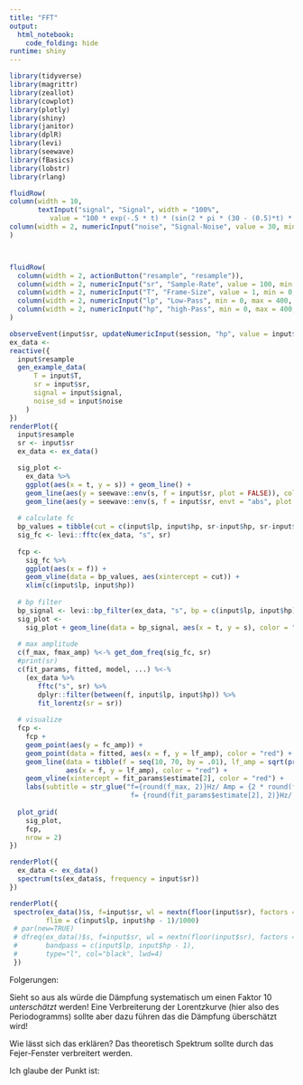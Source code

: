 ```yaml
---
title: "FFT"
output: 
  html_notebook:
    code_folding: hide
runtime: shiny
---
```


```r
library(tidyverse)
library(magrittr)
library(zeallot)
library(cowplot)
library(plotly)
library(shiny)
library(janitor)
library(dplR)
library(levi)
library(seewave)
library(fBasics)
library(lobstr)
library(rlang)
```

```r
fluidRow(
column(width = 10,
       textInput("signal", "Signal", width = "100%", 
          value = "100 * exp(-.5 * t) * (sin(2 * pi * (30 - (0.5)*t) * t))")),
column(width = 2, numericInput("noise", "Signal-Noise", value = 30, min = 0, max = 100, step = 1))
)



fluidRow(
  column(width = 2, actionButton("resample", "resample")), 
  column(width = 2, numericInput("sr", "Sample-Rate", value = 100, min = 0, max = 400)),
  column(width = 2, numericInput("T", "Frame-Size", value = 1, min = 0, max = 10)),
  column(width = 2, numericInput("lp", "Low-Pass", min = 0, max = 400, value = 0)),
  column(width = 2, numericInput("hp", "high-Pass", min = 0, max = 400, value = 400))
)

observeEvent(input$sr, updateNumericInput(session, "hp", value = input$sr/2, max = input$sr/2))
ex_data <- 
reactive({
  input$resample
  gen_example_data(
      T = input$T,
      sr = input$sr,
      signal = input$signal,
      noise_sd = input$noise
    )
})
renderPlot({
  input$resample
  sr <- input$sr
  ex_data <- ex_data()

  sig_plot <- 
    ex_data %>% 
    ggplot(aes(x = t, y = s)) + geom_line() +
    geom_line(aes(y = seewave::env(s, f = input$sr, plot = FALSE)), color = "blue") +
    geom_line(aes(y = seewave::env(s, f = input$sr, envt = "abs", plot = FALSE)), color = "green")
  
  # calculate fc
  bp_values = tibble(cut = c(input$lp, input$hp, sr-input$hp, sr-input$lp))
  sig_fc <- levi::fftc(ex_data, "s", sr)
  
  fcp <- 
    sig_fc %>% 
    ggplot(aes(x = f)) +
    geom_vline(data = bp_values, aes(xintercept = cut)) + 
    xlim(c(input$lp, input$hp))
  
  # bp filter
  bp_signal <- levi::bp_filter(ex_data, "s", bp = c(input$lp, input$hp), sr)
  sig_plot <-
    sig_plot + geom_line(data = bp_signal, aes(x = t, y = s), color = "red")
  
  # max amplitude
  c(f_max, fmax_amp) %<-% get_dom_freq(sig_fc, sr)
  #print(sr)
  c(fit_params, fitted, model, ...) %<-%
    (ex_data %>%
       fftc("s", sr) %>%
       dplyr::filter(between(f, input$lp, input$hp)) %>%
       fit_lorentz(sr = sr))
    
  # visualize
  fcp <-
    fcp + 
    geom_point(aes(y = fc_amp)) +
    geom_point(data = fitted, aes(x = f, y = lf_amp), color = "red") +
    geom_line(data = tibble(f = seq(10, 70, by = .01), lf_amp = sqrt(predict(model, newdata = list(f = f)))),
              aes(x = f, y = lf_amp), color = "red") +
    geom_vline(xintercept = fit_params$estimate[2], color = "red") + 
    labs(subtitle = str_glue("f={round(f_max, 2)}Hz/ Amp = {2 * round(fmax_amp, 1)} 
                              f= {round(fit_params$estimate[2], 2)}Hz/ d={round(fit_params$estimate[3], 2)}Hz"))
  
  plot_grid(
    sig_plot, 
    fcp, 
    nrow = 2)
})

renderPlot({
  ex_data <- ex_data()
  spectrum(ts(ex_data$s, frequency = input$sr))
})

renderPlot({
 spectro(ex_data()$s, f=input$sr, wl = nextn(floor(input$sr), factors = c(2))/4, ovlp = 50, osc = TRUE, 
         flim = c(input$lp, input$hp - 1)/1000)
 # par(new=TRUE)
 # dfreq(ex_data()$s, f=input$sr, wl = nextn(floor(input$sr), factors = c(2))/4, ovlp=50, threshold=10, 
 #       bandpass = c(input$lp, input$hp - 1), 
 #       type="l", col="black", lwd=4)
 })

```

Folgerungen:

Sieht so aus als würde die Dämpfung systematisch um einen Faktor 10 *unterschätzt*
werden! Eine Verbreiterung der Lorentzkurve (hier also des Periodogramms) sollte aber 
dazu führen das die Dämpfung überschätzt wird!
 
Wie lässt sich das erklären? Das theoretisch Spektrum sollte durch das Fejer-Fenster 
verbreitert werden. 

Ich glaube der Punkt ist: 
